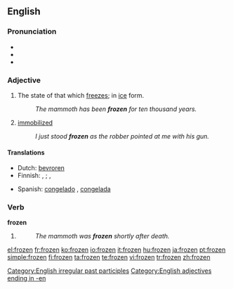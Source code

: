 ==English==

===Pronunciation===
* {{IPA|/'fɻozən/}}
* {{audio|en-us-frozen.ogg|Audio (US)}}
* {{rhymes|əʊzən}}

===Adjective===
{{en-adj}}

# The state of that which [[freeze]]s; in [[ice]] form.
#: ''The mammoth has been '''frozen''' for ten thousand years.''
# [[immobilized]]
#: ''I just stood '''frozen''' as the robber pointed at me with his gun.''

====Translations====
{{trans-top|state of that which freezes}}
* Dutch: [[bevroren]]
* Finnish: {{i|something/-one else has done it}} {{t|fi|jäädytetty}}, {{t|fi|pakastettu}}; {{i|the thing/person has frozen on its own}} {{t|fi|jäätynyt}}, {{t|fi|pakastunut}}
{{trans-mid}}
* Spanish: [[congelado]] {{m}}, [[congelada]] {{f}}
{{trans-bottom}}

===Verb===
'''frozen'''

# {{past participle of|[[freeze]]}}
#: ''The mammoth was '''frozen''' shortly after death.''

[[Category:English irregular past participles]]
[[Category:English adjectives ending in -en]]

[[el:frozen]]
[[fr:frozen]]
[[ko:frozen]]
[[io:frozen]]
[[it:frozen]]
[[hu:frozen]]
[[ja:frozen]]
[[pt:frozen]]
[[simple:frozen]]
[[fi:frozen]]
[[ta:frozen]]
[[te:frozen]]
[[vi:frozen]]
[[tr:frozen]]
[[zh:frozen]]